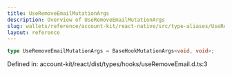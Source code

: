 ```yaml
---
title: UseRemoveEmailMutationArgs
description: Overview of UseRemoveEmailMutationArgs
slug: wallets/reference/account-kit/react-native/src/type-aliases/UseRemoveEmailMutationArgs
layout: reference
---
```


```ts
type UseRemoveEmailMutationArgs = BaseHookMutationArgs<void, void>;
```

Defined in: account-kit/react/dist/types/hooks/useRemoveEmail.d.ts:3
